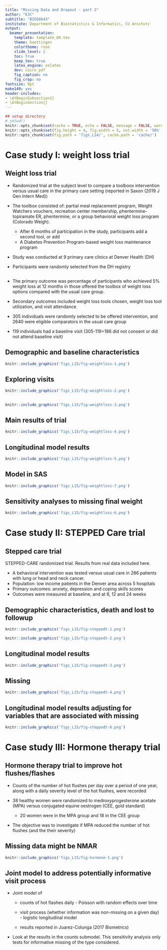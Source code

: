 ```yaml
---
title: "Missing Data and Dropout - part 2"
author: "EJC"
subtitle: "BIOS6643"
institute: Department of Biostatistics & Informatics, CU Anschutz
output:
  beamer_presentation:
    template: template_00.tex
    theme: Goettingen
    colortheme: rose  
    slide_level: 2
    toc: true
    keep_tex: true
    latex_engine: xelatex
    dev: cairo_pdf
    fig_caption: no
    fig_crop: no
fontsize: 9pt
make149: yes
header-includes:
- \AtBeginSubsection{}
- \AtBeginSection{}
---
```

\newcommand{\textcm}{\textcolor{magenta}}
```r
## setup directory
# setwd()
knitr::opts_chunk$set(cache = TRUE, echo = FALSE, message = FALSE, warning = FALSE)
knitr::opts_chunk$set(fig.height = 4, fig.width = 5, out.width = '50%', fig.align='center')
knitr::opts_chunk$set(fig.path = 'figs_L14/', cache.path = 'cache/')
```

# Case study I: weight loss trial

## Weight loss trial
- Randomized trial at the subject level to compare a toolboox intervention versus usual care in the primary care setting (reported in Saxon (2019 J Gen Intern Med))

- The toolbox consisted of: partial meal replacement program, Weight Watchers vouchers, recreation center membership, phentermine-topiramate ER, phentermine, or a group behavioral weight loss program (Colorado Weigh). 

  - After 6 months of participation in the study, participants add a second tool, or add 
  - A Diabetes Prevention Program-based weight loss maintenance program

- Study was conducted at 9 primary care clinics at Denver Health (DH)

- Participants were randomly selected from the DH registry 

##
- The primary outcome was percentage of participants who achieved 5% weight loss at 12 months in those offered the toolbox of weight loss options compared with the usual care group. 

- Secondary outcomes included weight loss tools chosen, weight loss tool utilization, and visit attendance.

- 305 individuals were randomly selected to be offered intervention, and 2640 were eligible comparators in the usual care group

- 119 individuals had a baseline visit (305-119=186 did not consent or did not attend baseline visit)


## Demographic and baseline characteristics

```r
knitr::include_graphics('figs_L15/fig-weightloss-1.png')
```


## Exploring visits 
```r
knitr::include_graphics('figs_L15/fig-weightloss-2.png')
```

##
```r
knitr::include_graphics('figs_L15/fig-weightloss-3.png')
```

## Main results of trial
```r
knitr::include_graphics('figs_L15/fig-weightloss-4.png')
```

## Longitudinal model results

```r
knitr::include_graphics('figs_L15/fig-weightloss-5.png')
```

## Model in SAS
```r
knitr::include_graphics('figs_L15/fig-weightloss-7.png')
```

## Sensitivity analyses to missing final weight

```r
knitr::include_graphics('figs_L15/fig-weightloss-6.png')
```


# Case study II: STEPPED Care trial
## Stepped care trial
STEPPED-CARE randomized trial. Results from real data included here.

- A behavioral intervention was tested versus usual care in 286 patients with lung or head and neck cancer.  
- Population: low income patients in the Denver area across 5 hospitals
- Primary outcomes: anxiety, depression and coping skills scores
- Outcomes were measured at baseline, and at 6, 12 and 24 weeks


## Demographic characteristics, death and lost to followup

```r
knitr::include_graphics('figs_L15/fig-steppedt-1.png')
```

```r
knitr::include_graphics('figs_L15/fig-steppedt-2.png')
```

## Longitudinal model results
```r
knitr::include_graphics('figs_L15/fig-steppedt-3.png')
```

## Missing 
```r
knitr::include_graphics('figs_L15/fig-steppedt-4.png')
```


## Longitudinal model results adjusting for variables that are associated with missing
```r
knitr::include_graphics('figs_L15/fig-steppedt-6.png')
```

# Case study III: Hormone therapy trial
## Hormone therapy trial to improve hot flushes/flashes

- Counts of the number of hot flushes per day over a period of one year, along with a daily severity level of the hot flushes, were recorded 

- 38 healthy women were randomized to medroxyprogesterone acetate (MPA) versus conjugated equine oestrogen (CEE, gold standard)
    - 20 women were in the MPA group and 18 in the CEE group

- The objective was to investigate if MPA reduced the number of hot flushes (and the their severity)

## Missing data might be NMAR
```r
knitr::include_graphics('figs_L15/fig-hormone-1.png')
```

## Joint model to address potentially informative visit process

- Joint model of 

  - counts of hot flashes daily - Poisson with random effects over time
  
  - visit process (whether information was non-missing on a given day) - logistic longitudinal model
  
  - results reported in Juarez-Colunga (2017 Biometrics)
  
  \medskip
  
- Look at the results in the counts submodel. This sensitivity analysis only tests for informative missing of the type considered.




